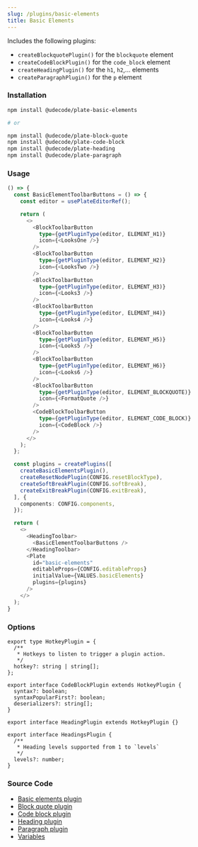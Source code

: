 ```yaml
---
slug: /plugins/basic-elements
title: Basic Elements
---
```


Includes the following plugins:
- `createBlockquotePlugin()` for the `blockquote` element
- `createCodeBlockPlugin()` for the `code_block` element
- `createHeadingPlugin()` for the `h1`, `h2`,... elements
- `createParagraphPlugin()` for the `p` element

### Installation

```bash npm2yarn
npm install @udecode/plate-basic-elements

# or

npm install @udecode/plate-block-quote
npm install @udecode/plate-code-block
npm install @udecode/plate-heading
npm install @udecode/plate-paragraph
```

### Usage

```ts live
() => {
  const BasicElementToolbarButtons = () => {
    const editor = usePlateEditorRef();

    return (
      <>
        <BlockToolbarButton
          type={getPluginType(editor, ELEMENT_H1)}
          icon={<LooksOne />}
        />
        <BlockToolbarButton
          type={getPluginType(editor, ELEMENT_H2)}
          icon={<LooksTwo />}
        />
        <BlockToolbarButton
          type={getPluginType(editor, ELEMENT_H3)}
          icon={<Looks3 />}
        />
        <BlockToolbarButton
          type={getPluginType(editor, ELEMENT_H4)}
          icon={<Looks4 />}
        />
        <BlockToolbarButton
          type={getPluginType(editor, ELEMENT_H5)}
          icon={<Looks5 />}
        />
        <BlockToolbarButton
          type={getPluginType(editor, ELEMENT_H6)}
          icon={<Looks6 />}
        />
        <BlockToolbarButton
          type={getPluginType(editor, ELEMENT_BLOCKQUOTE)}
          icon={<FormatQuote />}
        />
        <CodeBlockToolbarButton
          type={getPluginType(editor, ELEMENT_CODE_BLOCK)}
          icon={<CodeBlock />}
        />
      </>
    );
  };

  const plugins = createPlugins([
    createBasicElementsPlugin(),
    createResetNodePlugin(CONFIG.resetBlockType),
    createSoftBreakPlugin(CONFIG.softBreak),
    createExitBreakPlugin(CONFIG.exitBreak),
  ], {
    components: CONFIG.components,
  });

  return (
    <>
      <HeadingToolbar>
        <BasicElementToolbarButtons />
      </HeadingToolbar>
      <Plate
        id="basic-elements"
        editableProps={CONFIG.editableProps}
        initialValue={VALUES.basicElements}
        plugins={plugins}
      />
    </>
  );
}
```

### Options

```tsx
export type HotkeyPlugin = {
  /**
   * Hotkeys to listen to trigger a plugin action.
   */
  hotkey?: string | string[];
};

export interface CodeBlockPlugin extends HotkeyPlugin {
  syntax?: boolean;
  syntaxPopularFirst?: boolean;
  deserializers?: string[];
}

export interface HeadingPlugin extends HotkeyPlugin {}

export interface HeadingsPlugin {
  /**
   * Heading levels supported from 1 to `levels`
   */
  levels?: number;
}
```

### Source Code

- [Basic elements plugin](https://github.com/udecode/plate/blob/main/packages/nodes/basic-elements/src/createBasicElementPlugins.ts)
- [Block quote plugin](https://github.com/udecode/plate/blob/main/packages/nodes/block-quote/src/createBlockquotePlugin.ts)
- [Code block plugin](https://github.com/udecode/plate/blob/main/packages/nodes/code-block/src/createCodeBlockPlugin.ts)
- [Heading plugin](https://github.com/udecode/plate/blob/main/packages/nodes/heading/src/createHeadingPlugin.ts)
- [Paragraph plugin](https://github.com/udecode/plate/blob/main/packages/nodes/paragraph/src/createParagraphPlugin.ts)
- [Variables](https://github.com/udecode/plate/blob/main/docs/src/live/live.tsx)
